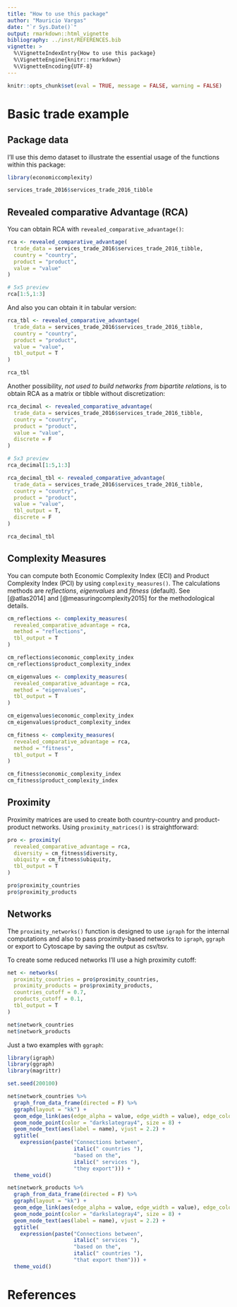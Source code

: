 ```yaml
---
title: "How to use this package"
author: "Mauricio Vargas"
date: "`r Sys.Date()`"
output: rmarkdown::html_vignette
bibliography: ../inst/REFERENCES.bib
vignette: >
  %\VignetteIndexEntry{How to use this package}
  %\VignetteEngine{knitr::rmarkdown}
  %\VignetteEncoding{UTF-8}
---
```


```r
knitr::opts_chunk$set(eval = TRUE, message = FALSE, warning = FALSE)
```

# Basic trade example

## Package data

I'll use this demo dataset to illustrate the essential usage of the functions within this package:

```r
library(economiccomplexity)

services_trade_2016$services_trade_2016_tibble
```

## Revealed comparative Advantage (RCA)

You can obtain RCA with `revealed_comparative_advantage()`:
```r
rca <- revealed_comparative_advantage(
  trade_data = services_trade_2016$services_trade_2016_tibble, 
  country = "country",
  product = "product", 
  value = "value"
)

# 5x5 preview
rca[1:5,1:3]
```

And also you can obtain it in tabular version:
```r
rca_tbl <- revealed_comparative_advantage(
  trade_data = services_trade_2016$services_trade_2016_tibble, 
  country = "country",
  product = "product", 
  value = "value",
  tbl_output = T
)

rca_tbl
```

Another possibility, *not used to build networks from bipartite relations*, is to obtain RCA as a matrix or tibble without discretization:

```r
rca_decimal <- revealed_comparative_advantage(
  trade_data = services_trade_2016$services_trade_2016_tibble, 
  country = "country",
  product = "product", 
  value = "value",
  discrete = F
)

# 5x3 preview
rca_decimal[1:5,1:3]
```

```r
rca_decimal_tbl <- revealed_comparative_advantage(
  trade_data = services_trade_2016$services_trade_2016_tibble, 
  country = "country",
  product = "product", 
  value = "value",
  tbl_output = T,
  discrete = F
)

rca_decimal_tbl
```

## Complexity Measures

You can compute both Economic Complexity Index (ECI) and Product Complexity Index (PCI) by using `complexity_measures()`. The calculations methods are *reflections*, *eigenvalues* and *fitness* (default). See [@atlas2014] and [@measuringcomplexity2015] for the methodological details.

```r
cm_reflections <- complexity_measures(
  revealed_comparative_advantage = rca, 
  method = "reflections", 
  tbl_output = T
)

cm_reflections$economic_complexity_index
cm_reflections$product_complexity_index
```

```r
cm_eigenvalues <- complexity_measures(
  revealed_comparative_advantage = rca,
  method = "eigenvalues",
  tbl_output = T
)

cm_eigenvalues$economic_complexity_index
cm_eigenvalues$product_complexity_index
```

```r
cm_fitness <- complexity_measures(
  revealed_comparative_advantage = rca,
  method = "fitness", 
  tbl_output = T
)

cm_fitness$economic_complexity_index
cm_fitness$product_complexity_index
```

## Proximity

Proximity matrices are used to create both country-country and product-product networks. Using `proximity_matrices()` is straightforward:
```r
pro <- proximity(
  revealed_comparative_advantage = rca,
  diversity = cm_fitness$diversity,
  ubiquity = cm_fitness$ubiquity,
  tbl_output = T
)

pro$proximity_countries
pro$proximity_products
```

## Networks

The `proximity_networks()` function is designed to use `igraph` for the internal computations and also to pass proximity-based networks to `igraph`, `ggraph` or export to Cytoscape by saving the output as csv/tsv.

To create some reduced networks I'll use a high proximity cutoff:

```r
net <- networks(
  proximity_countries = pro$proximity_countries,
  proximity_products = pro$proximity_products,
  countries_cutoff = 0.7,
  products_cutoff = 0.1,
  tbl_output = T
)

net$network_countries
net$network_products
```

Just a two examples with `ggraph`:

```r
library(igraph)
library(ggraph)
library(magrittr)

set.seed(200100)

net$network_countries %>% 
  graph_from_data_frame(directed = F) %>% 
  ggraph(layout = "kk") +
  geom_edge_link(aes(edge_alpha = value, edge_width = value), edge_colour = "#a8a8a8") +
  geom_node_point(color = "darkslategray4", size = 8) +
  geom_node_text(aes(label = name), vjust = 2.2) +
  ggtitle(
    expression(paste("Connections between",
                     italic(" countries "),
                     "based on the",
                     italic(" services "),
                     "they export"))) +
  theme_void()
```

```r
net$network_products %>% 
  graph_from_data_frame(directed = F) %>% 
  ggraph(layout = "kk") +
  geom_edge_link(aes(edge_alpha = value, edge_width = value), edge_colour = "#a8a8a8") +
  geom_node_point(color = "darkslategray4", size = 8) +
  geom_node_text(aes(label = name), vjust = 2.2) +
  ggtitle(
    expression(paste("Connections between",
                     italic(" services "),
                     "based on the",
                     italic(" countries "),
                     "that export them"))) +
  theme_void()
```

# References
